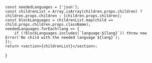     const neededLanguages = ['json'];
    const childrenList = Array.isArray(children.props.children) ? children.props.children : [children.props.children];
    const blockLanguages = childrenList.map(child => child.props.children.props.className);
    neededLanguages.forEach(lang => {
        if (!blockLanguages.includes(`language-${lang}`)) throw new Error(`No child with the needed language ${lang}`);
    });
    return <section>{childrenList}</section>;
}